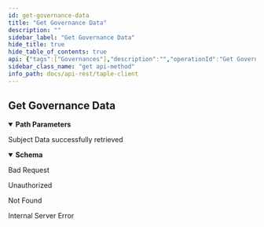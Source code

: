 ```yaml
---
id: get-governance-data
title: "Get Governance Data"
description: ""
sidebar_label: "Get Governance Data"
hide_title: true
hide_table_of_contents: true
api: {"tags":["Governances"],"description":"","operationId":"Get Governance Data","parameters":[{"name":"id","in":"path","description":"Governance's unique id","required":true,"deprecated":false,"schema":{"type":"string"}}],"responses":{"200":{"description":"Subject Data successfully retrieved","content":{"application/json":{"schema":{"type":"object","description":"TAPLE protocol subject data structure","required":["subject_id","governance_id","sn","public_key","namespace","schema_id","owner","properties"],"properties":{"governance_id":{"type":"string","description":"Governance identifier"},"namespace":{"type":"string"},"owner":{"type":"string","description":"Subject owner identifier"},"properties":{"type":"string","description":"Current status of the subject"},"public_key":{"type":"string","description":"Public key of the subject"},"schema_id":{"type":"string","description":"Identifier of the schema used by the subject and defined in associated governance"},"sn":{"type":"integer","format":"int64","description":"Current sequence number of the subject"},"subject_id":{"type":"string","description":"Subject identifier"}}},"example":{"governance_id":"","namespace":"","owner":"EFXv0jBIr6BtoqFMR7G_JBSuozRc2jZnu5VGUH2gy6-w","properties":"{\"members\":[{\"description\":\"Sede en España\",\"id\":\"Compañía1\",\"key\":\"EFXv0jBIr6BtoqFMR7G_JBSuozRc2jZnu5VGUH2gy6-w\",\"tags\":{}},{\"description\":\"Sede en Inglaterra\",\"id\":\"Compañía2\",\"key\":\"ECQnl-h1vEWmu-ZlPuweR3N1x6SUImyVdPrCLmnJJMyU\",\"tags\":{}}],\"schemas\":[{\"content\":{\"additionalProperties\":false,\"properties\":{\"localizacion\":{\"type\":\"string\"},\"temperatura\":{\"type\":\"integer\"}},\"required\":[\"temperatura\",\"localizacion\"],\"type\":\"object\"},\"id\":\"Prueba\",\"tags\":{}}]}","public_key":"E2tlKVr6wA2GZKoSZi_dwIuz2TVUTCCDpOOwiE2SJbWc","schema_id":"","sn":0,"subject_id":"J7BgD3dqZ8vO4WEH7-rpWIH-IhMqaSDnuJ3Jb8K6KvL0"}}}},"400":{"description":"Bad Request"},"401":{"description":"Unauthorized"},"404":{"description":"Not Found"},"500":{"description":"Internal Server Error"}},"deprecated":false,"security":[{"api_key":[]}],"method":"get","path":"/api/governances/{id}","securitySchemes":{"api_key":{"type":"apiKey","in":"header","name":"x-api-key"}},"info":{"title":"taple-client","description":"","contact":{"name":"Open Canarias S.L.","email":"taple@opencanarias.com"},"license":{"name":""},"version":"0.2.0-dev"},"postman":{"name":"Get Governance Data","description":{"content":"","type":"text/plain"},"url":{"path":["api","governances",":id"],"host":["{{baseUrl}}"],"query":[],"variable":[{"disabled":false,"description":{"content":"(Required) Governance's unique id","type":"text/plain"},"type":"any","value":"","key":"id"}]},"header":[{"key":"Accept","value":"application/json"}],"method":"GET","auth":{"type":"apikey","apikey":[{"type":"any","value":"x-api-key","key":"key"},{"type":"any","value":"<API Key>","key":"value"},{"type":"any","value":"header","key":"in"}]}}}
sidebar_class_name: "get api-method"
info_path: docs/api-rest/taple-client
---
```



## Get Governance Data

<details style={{"marginBottom":"1rem"}} data-collapsed={false} open={true}><summary style={{}}><strong>Path Parameters</strong></summary><div><ul><ParamsItem className={"paramsItem"} param={{"name":"id","in":"path","description":"Governance's unique id","required":true,"deprecated":false,"schema":{"type":"string"}}}></ParamsItem></ul></div></details><div><ApiTabs><TabItem label={"200"} value={"200"}><div>

Subject Data successfully retrieved

</div><div><MimeTabs schemaType={"response"}><TabItem label={"application/json"} value={"application/json"}><SchemaTabs><TabItem label={"Schema"} value={"Schema"}><details style={{}} data-collapsed={false} open={true}><summary style={{"textAlign":"left"}}><strong>Schema</strong></summary><div style={{"textAlign":"left","marginLeft":"1rem"}}></div><ul style={{"marginLeft":"1rem"}}><SchemaItem collapsible={false} name={"governance_id"} required={false} schemaDescription={"Governance identifier"} schemaName={"string"} qualifierMessage={undefined} defaultValue={undefined}></SchemaItem><SchemaItem collapsible={false} name={"namespace"} required={false} schemaDescription={undefined} schemaName={"string"} qualifierMessage={undefined} defaultValue={undefined}></SchemaItem><SchemaItem collapsible={false} name={"owner"} required={false} schemaDescription={"Subject owner identifier"} schemaName={"string"} qualifierMessage={undefined} defaultValue={undefined}></SchemaItem><SchemaItem collapsible={false} name={"properties"} required={false} schemaDescription={"Current status of the subject"} schemaName={"string"} qualifierMessage={undefined} defaultValue={undefined}></SchemaItem><SchemaItem collapsible={false} name={"public_key"} required={false} schemaDescription={"Public key of the subject"} schemaName={"string"} qualifierMessage={undefined} defaultValue={undefined}></SchemaItem><SchemaItem collapsible={false} name={"schema_id"} required={false} schemaDescription={"Identifier of the schema used by the subject and defined in associated governance"} schemaName={"string"} qualifierMessage={undefined} defaultValue={undefined}></SchemaItem><SchemaItem collapsible={false} name={"sn"} required={false} schemaDescription={"Current sequence number of the subject"} schemaName={"int64"} qualifierMessage={undefined} defaultValue={undefined}></SchemaItem><SchemaItem collapsible={false} name={"subject_id"} required={false} schemaDescription={"Subject identifier"} schemaName={"string"} qualifierMessage={undefined} defaultValue={undefined}></SchemaItem></ul></details></TabItem><TabItem label={"Example (from schema)"} value={"Example (from schema)"}><ResponseSamples responseExample={"{\n  \"governance_id\": \"string\",\n  \"namespace\": \"string\",\n  \"owner\": \"string\",\n  \"properties\": \"string\",\n  \"public_key\": \"string\",\n  \"schema_id\": \"string\",\n  \"sn\": 0,\n  \"subject_id\": \"string\"\n}"} language={"json"}></ResponseSamples></TabItem><TabItem label={"Example"} value={"Example"}><ResponseSamples responseExample={"{\n  \"governance_id\": \"\",\n  \"namespace\": \"\",\n  \"owner\": \"EFXv0jBIr6BtoqFMR7G_JBSuozRc2jZnu5VGUH2gy6-w\",\n  \"properties\": \"{\\\"members\\\":[{\\\"description\\\":\\\"Sede en España\\\",\\\"id\\\":\\\"Compañía1\\\",\\\"key\\\":\\\"EFXv0jBIr6BtoqFMR7G_JBSuozRc2jZnu5VGUH2gy6-w\\\",\\\"tags\\\":{}},{\\\"description\\\":\\\"Sede en Inglaterra\\\",\\\"id\\\":\\\"Compañía2\\\",\\\"key\\\":\\\"ECQnl-h1vEWmu-ZlPuweR3N1x6SUImyVdPrCLmnJJMyU\\\",\\\"tags\\\":{}}],\\\"schemas\\\":[{\\\"content\\\":{\\\"additionalProperties\\\":false,\\\"properties\\\":{\\\"localizacion\\\":{\\\"type\\\":\\\"string\\\"},\\\"temperatura\\\":{\\\"type\\\":\\\"integer\\\"}},\\\"required\\\":[\\\"temperatura\\\",\\\"localizacion\\\"],\\\"type\\\":\\\"object\\\"},\\\"id\\\":\\\"Prueba\\\",\\\"tags\\\":{}}]}\",\n  \"public_key\": \"E2tlKVr6wA2GZKoSZi_dwIuz2TVUTCCDpOOwiE2SJbWc\",\n  \"schema_id\": \"\",\n  \"sn\": 0,\n  \"subject_id\": \"J7BgD3dqZ8vO4WEH7-rpWIH-IhMqaSDnuJ3Jb8K6KvL0\"\n}"} language={"json"}></ResponseSamples></TabItem></SchemaTabs></TabItem></MimeTabs></div></TabItem><TabItem label={"400"} value={"400"}><div>

Bad Request

</div><div></div></TabItem><TabItem label={"401"} value={"401"}><div>

Unauthorized

</div><div></div></TabItem><TabItem label={"404"} value={"404"}><div>

Not Found

</div><div></div></TabItem><TabItem label={"500"} value={"500"}><div>

Internal Server Error

</div><div></div></TabItem></ApiTabs></div>
      